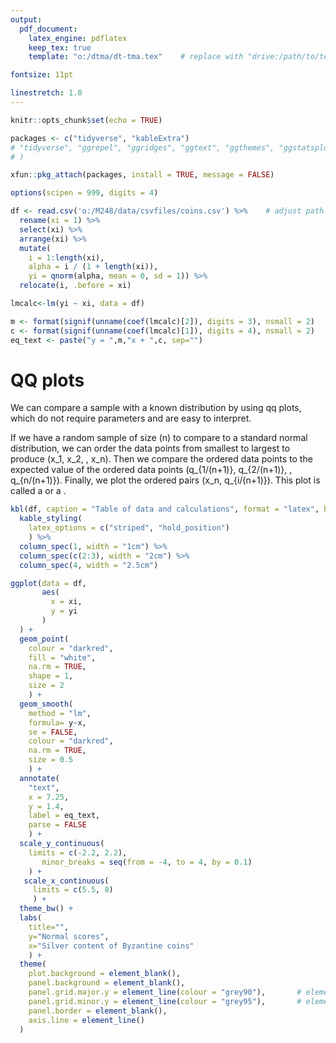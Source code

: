 ---
output:
  pdf_document:
    latex_engine: pdflatex
    keep_tex: true
    template: "o:/dtma/dt-tma.tex"    # replace with "drive:/path/to/template.tex"

fontsize: 11pt

linestretch: 1.0
---

```{r all_chunks, include=FALSE}
knitr::opts_chunk$set(echo = TRUE)

```

```{r label = "load-pkgs", echo =FALSE, error = FALSE, warnings=FALSE, messages = FALSE}

packages <- c("tidyverse", "kableExtra")
# "tidyverse", "ggrepel", "ggridges", "ggtext", "ggthemes", "ggstatsplot", "ggforce", "rmarkdown", "xaringan", "xaringanthemer", "kableExtra", "shiny", "corrr", "ggdark", "ggsci", "grid", "gridExtra", "showtext", "rcartocolor", "patchwork", "cowplot", "rvest", "jsonlite", "colorspace", "data.table", "latex2exp", "Hmisc", "broom", "reticulate"
# )

xfun::pkg_attach(packages, install = TRUE, message = FALSE)

```

```{r label = "data", echo =FALSE, error = FALSE, warnings=FALSE, messages = FALSE}
options(scipen = 999, digits = 4)

df <- read.csv('o:/M248/data/csvfiles/coins.csv') %>%    # adjust path for source of your data (can be a URL)
  rename(xi = 1) %>% 
  select(xi) %>%
  arrange(xi) %>% 
  mutate(
    i = 1:length(xi), 
    alpha = i / (1 + length(xi)), 
    yi = qnorm(alpha, mean = 0, sd = 1)) %>% 
  relocate(i, .before = xi)

lmcalc<-lm(yi ~ xi, data = df)

m <- format(signif(unname(coef(lmcalc)[2]), digits = 3), nsmall = 2)
c <- format(signif(unname(coef(lmcalc)[1]), digits = 4), nsmall = 2)
eq_text <- paste("y = ",m,"x + ",c, sep="")
```

\pagestyle{empty}
# QQ plots

\vspace{10mm}

We can compare a sample with a known distribution by using qq plots, which do not require parameters and are easy to interpret.

If we have a random sample of size \(n\) to compare to a standard normal distribution, we can order the data points from smallest to largest to produce \(x_1, x_2, \ldots, x_n\). Then we compare the ordered data points to the expected value of the ordered data points \(q_{1/(n+1)}, q_{2/(n+1)}, \ldots, q_{n/(n+1)}\). Finally, we plot the ordered pairs \(x_n, q_{i/(n+1)}\). This plot is called a \textbf{standard normal plot} or a \textbf{qq plot}.

\vspace{10mm}

\textbf{\large\textsf{Reproducing figure 29 in M248, Book B, page 39:}}
\vspace{5mm}

```{r label = "table", echo = FALSE, error = FALSE, warnings=FALSE, messages = FALSE}
kbl(df, caption = "Table of data and calculations", format = "latex", booktabs = T) %>%
  kable_styling(
    latex_options = c("striped", "hold_position")
    ) %>%
  column_spec(1, width = "1cm") %>%
  column_spec(c(2:3), width = "2cm") %>%
  column_spec(4, width = "2.5cm")
```

\vspace{8mm}

```{r label = 'plot', echo = FALSE, out.width = "80%", fig.asp = 0.6, fig.align = "left", fig.cap = "Normal probability plot"}
ggplot(data = df, 
       aes(
         x = xi, 
         y = yi
       )
  ) +
  geom_point(
    colour = "darkred",
    fill = "white",
    na.rm = TRUE,
    shape = 1,
    size = 2
    ) + 
  geom_smooth(
    method = "lm", 
    formula= y~x, 
    se = FALSE,
    colour = "darkred",
    na.rm = TRUE,
    size = 0.5
    ) +
  annotate(
    "text",
    x = 7.25, 
    y = 1.4, 
    label = eq_text, 
    parse = FALSE
    ) +
  scale_y_continuous(
    limits = c(-2.2, 2.2), 
	   minor_breaks = seq(from = -4, to = 4, by = 0.1)
    ) + 
   scale_x_continuous(
     limits = c(5.5, 8)
     ) +
  theme_bw() +
  labs(
    title="", 
    y="Normal scores",
    x="Silver content of Byzantine coins"
    ) + 
  theme(
    plot.background = element_blank(),  
    panel.background = element_blank(), 
    panel.grid.major.y = element_line(colour = "grey90"),       # element_blank(),
    panel.grid.minor.y = element_line(colour = "grey95"),       # element_blank(), 
    panel.border = element_blank(), 
    axis.line = element_line()
  )
```


